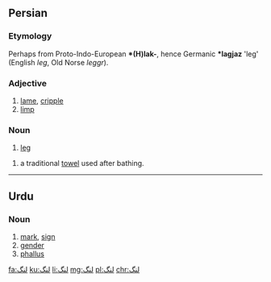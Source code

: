 ==Persian==

===Etymology===
Perhaps from Proto-Indo-European '''*(H)lak-''', hence Germanic '''*lagjaz''' 'leg' (English ''leg'', Old Norse ''leggr'').

===Adjective===
{{fa-adj|tr=lang}}

# [[lame]], [[cripple]]
# [[limp]]

===Noun===
{{fa-noun|tr=leng}}

# [[leg]]

{{fa-noun|tr=long}}

# a traditional [[towel]] used after bathing.

----

==Urdu==

===Noun===
{{ur-noun|tr=liṅg|g=m|hi=लिंङ्ग|hi2=लिंग}}

# [[mark]], [[sign]]
# [[gender]]
# [[phallus]]

[[fa:لنگ]]
[[ku:لنگ]]
[[li:لنگ]]
[[mg:لنگ]]
[[pl:لنگ]]
[[chr:لنگ]]